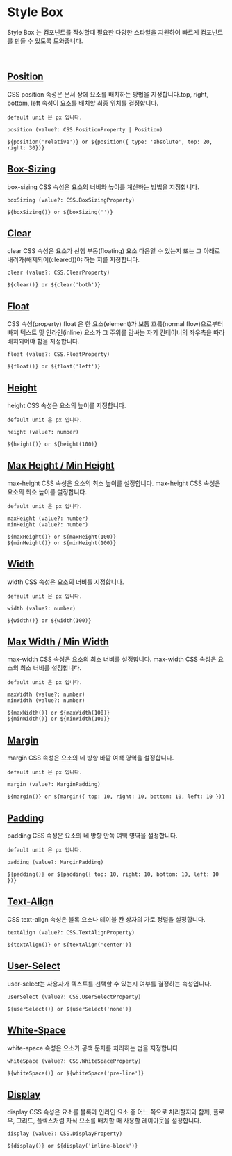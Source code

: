 
<Meta title="Style-Box | atom" />

# Style Box

Style Box 는 컴포넌트를 작성할때 필요한 다양한 스타일을 지원하여 빠르게 컴포넌트를 만들 수 있도록 도와줍니다.

<br />

## [Position](https://developer.mozilla.org/ko/docs/Web/CSS/position)

CSS position 속성은 문서 상에 요소를 배치하는 방법을 지정합니다.top, right, bottom, left 속성이 요소를 배치할 최종 위치를 결정합니다.

`default unit 은 px 입니다.`

```
position (value?: CSS.PositionProperty | Position)

${position('relative')} or ${position({ type: 'absolute', top: 20, right: 30})}
```

## [Box-Sizing](https://developer.mozilla.org/ko/docs/Web/CSS/box-sizing)

box-sizing CSS 속성은 요소의 너비와 높이를 계산하는 방법을 지정합니다.

```
boxSizing (value?: CSS.BoxSizingProperty)

${boxSizing()} or ${boxSizing('')}
```

## [Clear](https://developer.mozilla.org/ko/docs/Web/CSS/clear)

clear CSS 속성은 요소가 선행 부동(floating) 요소 다음일 수 있는지 또는 그 아래로 내려가(해제되어(cleared))야 하는 지를 지정합니다.

```
clear (value?: CSS.ClearProperty)

${clear()} or ${clear('both')}
```

## [Float](https://developer.mozilla.org/ko/docs/Web/CSS/float)

CSS 속성(property) float 은 한 요소(element)가 보통 흐름(normal flow)으로부터 빠져 텍스트 및 인라인(inline) 요소가 그 주위를 감싸는 자기 컨테이너의 좌우측을 따라 배치되어야 함을 지정합니다.

```
float (value?: CSS.FloatProperty)

${float()} or ${float('left')}
```

## [Height](https://developer.mozilla.org/ko/docs/Web/CSS/height)

height CSS 속성은 요소의 높이를 지정합니다.

`default unit 은 px 입니다.`

```
height (value?: number)

${height()} or ${height(100)}
```

## [Max Height / ](https://developer.mozilla.org/ko/docs/Web/CSS/max-height)[Min Height](https://developer.mozilla.org/ko/docs/Web/CSS/min-height)

max-height CSS 속성은 요소의 최소 높이를 설정합니다.
max-height CSS 속성은 요소의 최소 높이를 설정합니다.

`default unit 은 px 입니다.`

```
maxHeight (value?: number)
minHeight (value?: number)

${maxHeight()} or ${maxHeight(100)}
${minHeight()} or ${minHeight(100)}
```

## [Width](https://developer.mozilla.org/ko/docs/Web/CSS/width)

width CSS 속성은 요소의 너비를 지정합니다.

`default unit 은 px 입니다.`

```
width (value?: number)

${width()} or ${width(100)}
```

## [Max Width / ](https://developer.mozilla.org/ko/docs/Web/CSS/max-width)[Min Width](https://developer.mozilla.org/ko/docs/Web/CSS/min-width)

max-width CSS 속성은 요소의 최소 너비를 설정합니다.
max-width CSS 속성은 요소의 최소 너비를 설정합니다.

`default unit 은 px 입니다.`

```
maxWidth (value?: number)
minWidth (value?: number)

${maxWidth()} or ${maxWidth(100)}
${minWidth()} or ${minWidth(100)}
```

## [Margin](https://developer.mozilla.org/ko/docs/Web/CSS/margin)

margin CSS 속성은 요소의 네 방향 바깥 여백 영역을 설정합니다.

`default unit 은 px 입니다.`

```
margin (value?: MarginPadding)

${margin()} or ${margin({ top: 10, right: 10, bottom: 10, left: 10 })}
```

## [Padding](https://developer.mozilla.org/ko/docs/Web/CSS/padding)

padding CSS 속성은 요소의 네 방향 안쪽 여백 영역을 설정합니다.

`default unit 은 px 입니다.`

```
padding (value?: MarginPadding)

${padding()} or ${padding({ top: 10, right: 10, bottom: 10, left: 10 })}
```

## [Text-Align](https://developer.mozilla.org/ko/docs/Web/CSS/text-align)

CSS text-align 속성은 블록 요소나 테이블 칸 상자의 가로 정렬을 설정합니다.

```
textAlign (value?: CSS.TextAlignProperty)

${textAlign()} or ${textAlign('center')}
```

## [User-Select](https://developer.mozilla.org/ko/docs/Web/CSS/User-Select)

user-select는 사용자가 텍스트를 선택할 수 있는지 여부를 결정하는 속성입니다.

```
userSelect (value?: CSS.UserSelectProperty)

${userSelect()} or ${userSelect('none')}
```

## [White-Space](https://developer.mozilla.org/ko/docs/Web/CSS/White-Space)

white-space 속성은 요소가 공백 문자를 처리하는 법을 지정합니다.

```
whiteSpace (value?: CSS.WhiteSpaceProperty)

${whiteSpace()} or ${whiteSpace('pre-line')}
```

## [Display](https://developer.mozilla.org/ko/docs/Web/CSS/Display)

display CSS 속성은 요소를 블록과 인라인 요소 중 어느 쪽으로 처리할지와 함께, 플로우, 그리드, 플렉스처럼 자식 요소를 배치할 때 사용할 레이아웃을 설정합니다.

```
display (value?: CSS.DisplayProperty)

${display()} or ${display('inline-block')}
```
